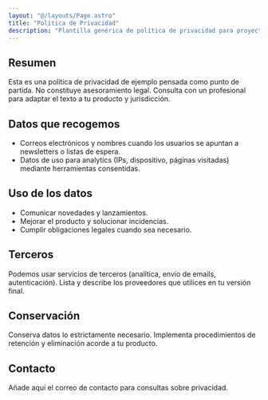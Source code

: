 ```yaml
---
layout: "@/layouts/Page.astro"
title: "Política de Privacidad"
description: "Plantilla genérica de política de privacidad para proyectos basados en este template."
---
```


<PageHeadline title={frontmatter.title} />

## Resumen

Esta es una política de privacidad de ejemplo pensada como punto de partida. No constituye asesoramiento legal. Consulta con un profesional para adaptar el texto a tu producto y jurisdicción.

## Datos que recogemos

- Correos electrónicos y nombres cuando los usuarios se apuntan a newsletters o listas de espera.
- Datos de uso para analytics (IPs, dispositivo, páginas visitadas) mediante herramientas consentidas.

## Uso de los datos

- Comunicar novedades y lanzamientos.
- Mejorar el producto y solucionar incidencias.
- Cumplir obligaciones legales cuando sea necesario.

## Terceros

Podemos usar servicios de terceros (analítica, envío de emails, autenticación). Lista y describe los proveedores que utilices en tu versión final.

## Conservación

Conserva datos lo estrictamente necesario. Implementa procedimientos de retención y eliminación acorde a tu producto.

## Contacto

Añade aquí el correo de contacto para consultas sobre privacidad.
